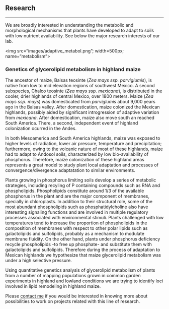 <!-- break -->
<br>
<br>
<br>
<!-- break -->

## Research
<hr>

We are broadly interested in understanding the metabolic and morphological mechanisms that plants have developed to adapt to soils with low nutrient availability. See below the major research interests of our lab.

</a><img src="images/adaptive_metabol.png"; width=500px; name="metabolism">

### Genetics of glycerolipid metabolism in highland maize

The ancestor of maize, Balsas teosinte (*Zea mays ssp. parviglumis*), is native from low to mid elevation regions of southwest Mexico. A second subspecies, Chalco teosinte (*Zea mays ssp. mexicana*), is distributed in the cooler, drier highlands of central Mexico, over 1800 meters. Maize (*Zea mays ssp. mays*) was domesticated from *parviglumis* about 9,000 years ago in the Balsas valley. After domestication, maize colonized the Mexican highlands, possibly aided by significant introgression of adaptive variation from *mexicana*. After domestication, maize also move south an reached South America. There, a second, independent event of highland colonization ocurred in the Andes.   

In both Mesoamerica and South America highlands, maize was exposed to higher levels of radiation, lower air pressure, temperature and precipitation; furthermore, owing to the volcanic nature of most of these highlands, maize had to adapt to Andosol soils, characterized by low bio-availability of phosphorus. Therefore, maize colonization of these highland areas represents a great model to study plant local adaptation and processes of convergence/divergence adaptatation to similar environments.

Plants growing in phosphorus limiting soils develop a series of metabolic strategies, including recyling of P containing compounds such as RNA and phospholipids.  Phospholipids constitute around 1/3 of the available phosphorus in the plant and are the major component of membranes, specially in chloroplasts. In addition to their structural role, some of the most abundant phospholipids such as phosphatidylcholine also have interesting signaling functions and are involved in multiple regulatory processes associated with environmental stimuli. Plants challenged with low temperatures tend to increase the proportion of phospholipids in the composition of membranes with respect to other polar lipids such as galactolipids and sulfolipids, probably as a mechanism to modulate membrane fluidity. On the other hand, plants under phosphorus deficiency recycle phospholipids -to free up phosphate- and substitute them with galactolipids and sulfolipids. Therefore during the process of adaptation to Mexican highlands we hypothesize that maize glycerolipid metabolism was under a high selective pressure.

Using quantitative genetics analysis of glycerolipid metabolism of plants from a number of mapping populations grown in common garden experiments in highland and lowland conditions we are trying to identify loci involved in lipid remodeling in highland maize.

Please [contact me](mailto:rrellan@ncsu.edu) if you would be interested in knowing more about possibilities to work on projects related with this line of research. 

